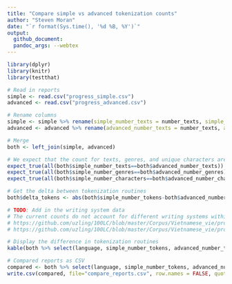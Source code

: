 ```yaml
---
title: "Compare simple vs advanced tokenization counts"
author: "Steven Moran"
date: "`r format(Sys.time(), '%d %B, %Y')`"
output:
  github_document:
  pandoc_args: --webtex
---
```


```r
library(dplyr)
library(knitr)
library(testthat)
```

```r
# Read in reports
simple <- read.csv("progress_simple.csv")
advanced <- read.csv("progress_advanced.csv")
```

```r
# Rename columns
simple <- simple %>% rename(simple_number_texts = number_texts, simple_number_genres = number_genres, simple_number_characters = number_characters, simple_number_tokens = number_tokens)
advanced <- advanced %>% rename(advanced_number_texts = number_texts, advanced_number_genres = number_genres,  advanced_number_characters = number_characters, advanced_number_tokens = number_tokens)
```

```r
# Merge
both <- left_join(simple, advanced)
```

```r
# We expect that the count for texts, genres, and unique characters are the same across reports
expect_true(all(both$simple_number_texts==both$advanced_number_texts))
expect_true(all(both$simple_number_genres==both$advanced_number_genres))
expect_true(all(both$simple_number_characters==both$advanced_number_characters))
```

```r
# Get the delta between tokenization routines
both$delta_tokens <- abs(both$simple_number_tokens-both$advanced_number_tokens)
```

```r
# TODO: Add in the writing system data
# The current counts do not account for different writing systems within the same language folder, e.g.
# https://github.com/uzling/100LC/blob/master/Corpus/Vietnamese_vie/professional/vie_pro_1.txt
# https://github.com/uzling/100LC/blob/master/Corpus/Vietnamese_vie/professional/vie_pro_2.txt
```

```r
# Display the difference in tokenization routines
kable(both %>% select(language, simple_number_tokens, advanced_number_tokens, delta_tokens))
```

```r
# Compared reports as CSV
compared <- both %>% select(language, simple_number_tokens, advanced_number_tokens, delta_tokens)
write.csv(compared, file="compare_reports.csv", row.names = FALSE, quote=FALSE)
```
